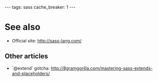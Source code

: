 ---
tags: sass
cache_breaker: 1
---
= See also =

* Official site: http://sass-lang.com/

== Other articles ==

* `@extend` gotcha: http://8gramgorilla.com/mastering-sass-extends-and-placeholders/
